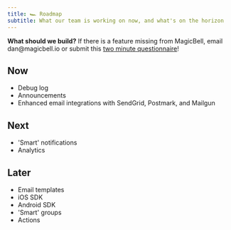 ```yaml
---
title: 🏎️ Roadmap
subtitle: What our team is working on now, and what's on the horizon
---
```


<Note>
  <b>What should we build?</b> If there is a feature missing from MagicBell, email dan@magicbell.io or submit this <a href="https://magicbell.typeform.com/to/rvT4McDz">two minute questionnaire</a>!
</Note>

## Now

- Debug log
- Announcements
- Enhanced email integrations with SendGrid, Postmark, and Mailgun

## Next

- 'Smart' notifications
- Analytics

## Later

- Email templates
- iOS SDK
- Android SDK
- 'Smart' groups
- Actions